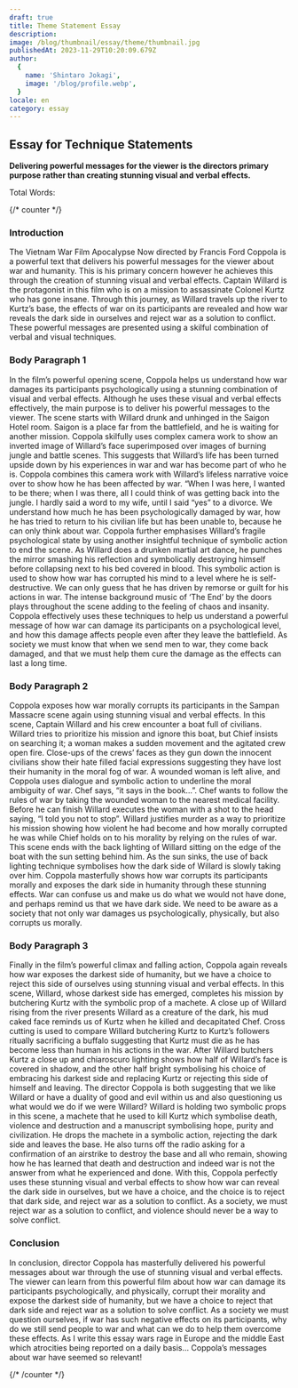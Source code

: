 ```yaml
---
draft: true
title: Theme Statement Essay
description: 
image: /blog/thumbnail/essay/theme/thumbnail.jpg
publishedAt: 2023-11-29T10:20:09.679Z
author:
  {
    name: 'Shintaro Jokagi',
    image: '/blog/profile.webp',
  }
locale: en
category: essay
---
```


## Essay for Technique Statements

**Delivering powerful messages for the viewer is the directors primary purpose rather than creating stunning visual and verbal effects.**

Total Words: <WordCounter />

{/* counter */}

### Introduction 

The Vietnam War Film Apocalypse Now directed by Francis Ford Coppola is a powerful text that delivers his powerful messages for the viewer about war and humanity. This is his primary concern however he achieves this through the creation of stunning visual and verbal effects. Captain Willard is the protagonist in this film who is on a mission to assassinate Colonel Kurtz who has gone insane. Through this journey, as Willard travels up the river to Kurtz’s base, the effects of war on its participants are revealed and how war reveals the dark side in ourselves and reject war as a solution to conflict. These powerful messages are presented using a skilful combination of verbal and visual techniques. 

### Body Paragraph 1 

In the film’s powerful opening scene, Coppola helps us understand how war damages its participants psychologically using a stunning combination of visual and verbal effects. Although he uses these visual and verbal effects effectively, the main purpose is to deliver his powerful messages to the viewer. The scene starts with Willard drunk and unhinged in the Saigon Hotel room. Saigon is a place far from the battlefield, and he is waiting for another mission. Coppola skilfully uses complex camera work to show an inverted image of Willard’s face superimposed over images of burning jungle and battle scenes. This suggests that Willard’s life has been turned upside down by his experiences in war and war has become part of who he is. Coppola combines this camera work with Willard’s lifeless narrative voice over to show how he has been affected by war. “When I was here, I wanted to be there; when I was there, all I could think of was getting back into the jungle. I hardly said a word to my wife, until I said “yes” to a divorce. We understand how much he has been psychologically damaged by war, how he has tried to return to his civilian life but has been unable to, because he can only think about war. Coppola further emphasises Willard’s fragile psychological state by using another insightful technique of symbolic action to end the scene. As Willard does a drunken martial art dance, he punches the mirror smashing his reflection and symbolically destroying himself before collapsing next to his bed covered in blood. This symbolic action is used to show how war has corrupted his mind to a level where he is self-destructive. We can only guess that he has driven by remorse or guilt for his actions in war. The intense background music of ‘The End’ by the doors plays throughout the scene adding to the feeling of chaos and insanity. Coppola effectively uses these techniques to help us understand a powerful message of how war can damage its participants on a psychological level, and how this damage affects people even after they leave the battlefield. As society we must know that when we send men to war, they come back damaged, and that we must help them cure the damage as the effects can last a long time. 

### Body Paragraph 2 

Coppola exposes how war morally corrupts its participants in the Sampan Massacre scene again using stunning visual and verbal effects. In this scene, Captain Willard and his crew encounter a boat full of civilians. Willard tries to prioritize his mission and ignore this boat, but Chief insists on searching it; a woman makes a sudden movement and the agitated crew open fire. Close-ups of the crews’ faces as they gun down the innocent civilians show their hate filled facial expressions suggesting they have lost their humanity in the moral fog of war. A wounded woman is left alive, and Coppola uses dialogue and symbolic action to underline the moral ambiguity of war. Chef says, “it says in the book...”. Chef wants to follow the rules of war by taking the wounded woman to the nearest medical facility. Before he can finish Willard executes the woman with a shot to the head saying, “I told you not to stop”. Willard justifies murder as a way to prioritize his mission showing how violent he had become and how morally corrupted he was while Chief holds on to his morality by relying on the rules of war. This scene ends with the back lighting of Willard sitting on the edge of the boat with the sun setting behind him. As the sun sinks, the use of back lighting technique symbolises how the dark side of Willard is slowly taking over him. Coppola masterfully shows how war corrupts its participants morally and exposes the dark side in humanity through these stunning effects. War can confuse us and make us do what we would not have done, and perhaps remind us that we have dark side. We need to be aware as a society that not only war damages us psychologically, physically, but also corrupts us morally. 

### Body Paragraph 3 

Finally in the film’s powerful climax and falling action, Coppola again reveals how war exposes the darkest side of humanity, but we have a choice to reject this side of ourselves using stunning visual and verbal effects. In this scene, Willard, whose darkest side has emerged, completes his mission by butchering Kurtz with the symbolic prop of a machete. A close up of Willard rising from the river presents Willard as a creature of the dark, his mud caked face reminds us of Kurtz when he killed and decapitated Chef. Cross cutting is used to compare Willard butchering Kurtz to Kurtz’s followers ritually sacrificing a buffalo suggesting that Kurtz must die as he has become less than human in his actions in the war. After Willard butchers Kurtz a close up and chiaroscuro lighting shows how half of Willard’s face is covered in shadow, and the other half bright symbolising his choice of embracing his darkest side and replacing Kurtz or rejecting this side of himself and leaving. The director Coppola is both suggesting that we like Willard or have a duality of good and evil within us and also questioning us what would we do if we were Willard? Willard is holding two symbolic props in this scene, a machete that he used to kill Kurtz which symbolise death, violence and destruction and a manuscript symbolising hope, purity and civilization. He drops the machete in a symbolic action, rejecting the dark side and leaves the base. He also turns off the radio asking for a confirmation of an airstrike to destroy the base and all who remain, showing how he has learned that death and destruction and indeed war is not the answer from what he experienced and done. With this, Coppola perfectly uses these stunning visual and verbal effects to show how war can reveal the dark side in ourselves, but we have a choice, and the choice is to reject that dark side, and reject war as a solution to conflict. As a society, we must reject war as a solution to conflict, and violence should never be a way to solve conflict. 

### Conclusion 

In conclusion, director Coppola has masterfully delivered his powerful messages about war through the use of stunning visual and verbal effects. The viewer can learn from this powerful film about how war can damage its participants psychologically, and physically, corrupt their morality and expose the darkest side of humanity, but we have a choice to reject that dark side and reject war as a solution to solve conflict. As a society we must question ourselves, if war has such negative effects on its participants, why do we still send people to war and what can we do to help them overcome these effects. As I write this essay wars rage in Europe and the middle East which atrocities being reported on a daily basis... Coppola’s messages about war have seemed so relevant! 

{/* /counter */}